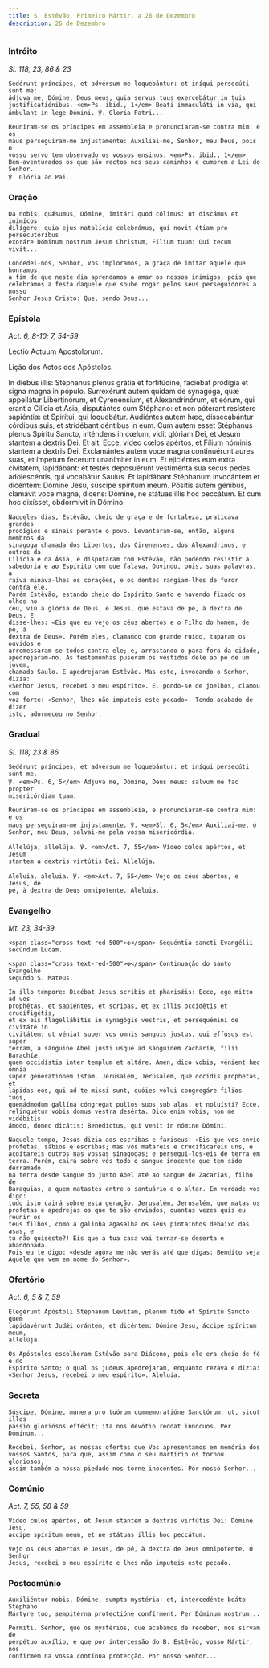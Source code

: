 ```yaml
---
title: S. Estêvão, Primeiro Mártir, a 26 de Dezembro
description: 26 de Dezembro
---
```


### Intróito

<em>Sl. 118, 23, 86 & 23</em>

<div class="side-by-side not-content">

    Sedérunt príncipes, et advérsum me loquebántur: et iníqui persecúti sunt me:
    ádjuva me, Dómine, Deus meus, quia servus tuus exercebátur in tuis
    justificatiónibus. <em>Ps. ibid., 1</em> Beati immaculáti in via, qui
    ámbulant in lege Dómini. ℣. Gloria Patri...

    Reuniram-se os príncipes em assembleia e pronunciaram-se contra mim: e os
    maus perseguiram-me injustamente: Auxiliai-me, Senhor, meu Deus, pois o
    vosso servo tem observado os vossos ensinos. <em>Ps. ibid., 1</em>
    Bem-aventurados os que são rectos nos seus caminhos e cumprem a Lei do Senhor.
    ℣. Glória ao Pai...

</div>

### Oração

<div class="side-by-side not-content">

    Da nobis, quǽsumus, Dómine, imitári quod cólimus: ut discámus et inimícos
    dilígere; quia ejus natalícia celebrámus, qui novit étiam pro persecutóribus
    exoráre Dóminum nostrum Jesum Christum, Fílium tuum: Qui tecum vivit...

    Concedei-nos, Senhor, Vos imploramos, a graça de imitar aquele que honramos,
    a fim de que neste dia aprendamos a amar os nossos inimigos, pois que
    celebramos a festa daquele que soube rogar pelos seus perseguidores a nosso
    Senhor Jesus Cristo: Que, sendo Deus...

</div>

### Epístola

<em>Act. 6, 8-10; 7, 54-59</em>

<div class="side-by-side not-content">

Lectio Actuum Apostolorum.</span>

Lição dos Actos dos Apóstolos.

  <span>
    In diebus illis: Stéphanus plenus grátia et fortitúdine, faciébat prodígia
    et signa magna in pópulo. Surrexérunt autem quidam de synagóga, quæ
    appellátur Libertinórum, et Cyrenénsium, et Alexandrinórum, et eórum, qui
    erant a Cilícia et Asia, disputántes cum Stéphano: et non póterant resístere
    sapiéntiæ et Spirítui, qui loquebátur. Audiéntes autem hæc, dissecabántur
    córdibus suis, et stridébant déntibus in eum. Cum autem esset Stéphanus
    plenus Spíritu Sancto, inténdens in cœlum, vidit glóriam Dei, et Jesum
    stantem a dextris Dei. Et ait: Ecce, vídeo cœlos apértos, et Fílium hóminis
    stantem a dextris Dei. Exclamántes autem voce magna continuérunt aures suas,
    et ímpetum fecerunt unanímiter in eum. Et ejiciéntes eum extra civitatem,
    lapidábant: et testes deposuérunt vestiménta sua secus pedes adolescéntis,
    qui vocabátur Saulus. Et lapidábant Stéphanum invocántem et dicéntem: Dómine
    Jesu, súscipe spíritum meum. Pósitis autem génibus, clamávit voce magna,
    dicens: Dómine, ne státuas illis hoc peccátum. Et cum hoc dixísset,
    obdormívit in Dómino.
 
    Naqueles dias, Estêvão, cheio de graça e de fortaleza, praticava grandes
    prodígios e sinais perante o povo. Levantaram-se, então, alguns membros da
    sinagoga chamada dos Libertos, dos Cirenenses, dos Alexandrinos, e outros da
    Cilícia e da Ásia, e disputaram com Estêvão, não podendo resistir à
    sabedoria e ao Espírito com que falava. Ouvindo, pois, suas palavras, a
    raiva minava-lhes os corações, e os dentes rangiam-lhes de furor contra ele.
    Porém Estêvão, estando cheio do Espírito Santo e havendo fixado os olhos no
    céu, viu a glória de Deus, e Jesus, que estava de pé, à dextra de Deus. E
    disse-lhes: «Eis que eu vejo os céus abertos e o Filho do homem, de pé, à
    dextra de Deus». Porém eles, clamando com grande ruído, taparam os ouvidos e
    arremessaram-se todos contra ele; e, arrastando-o para fora da cidade,
    apedrejaram-no. As testemunhas puseram os vestidos dele ao pé de um jovem,
    chamado Saulo. E apedrejaram Estêvão. Mas este, invocando o Senhor, dizia:
    «Senhor Jesus, recebei o meu espírito». E, pondo-se de joelhos, clamou com
    voz forte: «Senhor, lhes não imputeis este pecado». Tendo acabado de dizer
    isto, adormeceu no Senhor.

</div>

### Gradual

<em>Sl. 118, 23 & 86</em>

<div class="side-by-side not-content">

    Sedérunt príncipes, et advérsum me loquebántur: et iníqui persecúti sunt me.
    ℣. <em>Ps. 6, 5</em> Adjuva me, Dómine, Deus meus: salvum me fac propter
    misericórdiam tuam.

    Reuniram-se os príncipes em assembleia, e pronunciaram-se contra mim: e os
    maus perseguiram-me injustamente. ℣. <em>Sl. 6, 5</em> Auxiliai-me, ó
    Senhor, meu Deus, salvai-me pela vossa misericórdia.

    Allelúja, allelúja. ℣. <em>Act. 7, 55</em> Vídeo cœlos apértos, et Jesum
    stantem a dextris virtútis Dei. Allelúja.

    Aleluia, aleluia. ℣. <em>Act. 7, 55</em> Vejo os céus abertos, e Jesus, de
    pé, à dextra de Deus omnipotente. Aleluia.

</div>

### Evangelho

<em>Mt. 23, 34-39</em>

<div class="side-by-side not-content">

    <span class="cross text-red-500">✠</span> Sequéntia sancti Evangélii
    secúndum Lucam.

    <span class="cross text-red-500">✠</span> Continuação do santo Evangelho
    segundo S. Mateus.

    In illo témpore: Dicébat Jesus scribis et pharisǽis: Ecce, ego mitto ad vos
    prophétas, et sapiéntes, et scribas, et ex illis occidétis et crucifigétis,
    et ex eis flagellábitis in synagógis vestris, et persequémini de civitáte in
    civitátem: ut véniat super vos omnis sanguis justus, qui effúsus est super
    terram, a sánguine Abel justi usque ad sánguinem Zacharíæ, filii Barachíæ,
    quem occidístis inter templum et altáre. Amen, dico vobis, vénient hæc ómnia
    super generatiónem istam. Jerúsalem, Jerúsalem, quæ occídis prophétas, et
    lápidas eos, qui ad te missi sunt, quóies vólui congregáre fílios tuos,
    quemádmodum gallína cóngregat pullos suos sub alas, et noluísti? Ecce,
    relinquétur vobis domus vestra desérta. Dico enim vobis, non me vidébitis
    ámodo, donec dicátis: Benedíctus, qui venit in nómine Dómini.

    Naquele tempo, Jesus dizia aos escribas e fariseus: «Eis que vos envio
    profetas, sábios e escribas; mas vós matareis e crucificareis uns, e
    açoitareis outros nas vossas sinagogas; e persegui-los-eis de terra em
    terra. Porém, cairá sobre vós todo o sangue inocente que tem sido derramado
    na terra desde sangue do justo Abel até ao sangue de Zacarias, filho de
    Baraquias, a quem matastes entre o santuário e o altar. Em verdade vos digo:
    tudo isto cairá sobre esta geração. Jerusalém, Jerusalém, que matas os
    profetas e apedrejas os que te são enviados, quantas vezes quis eu reunir os
    teus filhos, como a galinha agasalha os seus pintainhos debaixo das asas, e
    tu não quiseste?! Eis que a tua casa vai tornar-se deserta e abandonada.
    Pois eu te digo: «desde agora me não verás até que digas: Bendito seja
    Aquele que vem em nome do Senhor».

</div>

### Ofertório

<em>Act. 6, 5 & 7, 59</em>

<div class="side-by-side not-content">

    Elegérunt Apóstoli Stéphanum Levítam, plenum fide et Spíritu Sancto: quem
    lapidavérunt Judǽi orántem, et dicéntem: Dómine Jesu, áccipe spíritum meum,
    allelúja.

    Os Apóstolos escolheram Estêvão para Diácono, pois ele era cheio de fé e do
    Espírito Santo; o qual os judeus apedrejaram, enquanto rezava e dizia:
    «Senhor Jesus, recebei o meu espírito». Aleluia.

</div>

### Secreta

<div class="side-by-side not-content">

    Súscipe, Dómine, múnera pro tuórum commemoratióne Sanctórum: ut, sicut illos
    pássio gloriósos effécit; ita nos devótio reddat innócuos. Per Dóminum...

    Recebei, Senhor, as nossas ofertas que Vos apresentamos em memória dos
    vossos Santos, para que, assim como o seu martírio os tornou gloriosos,
    assim também a nossa piedade nos torne inocentes. Por nosso Senhor...

</div>

### Comúnio

<em>Act. 7, 55, 58 & 59</em>

<div class="side-by-side not-content">

    Vídeo cœlos apértos, et Jesum stantem a dextris virtútis Dei: Dómine Jesu,
    accipe spíritum meum, et ne státuas illis hoc peccátum.

    Vejo os céus abertos e Jesus, de pé, à dextra de Deus omnipotente. Ó Senhor
    Jesus, recebei o meu espírito e lhes não imputeis este pecado.

</div>

### Postcomúnio

<div class="side-by-side not-content">

    Auxiliéntur nobis, Dómine, sumpta mystéria: et, intercedénte beáto Stéphano
    Mártyre tuo, sempitérna protectióne confírment. Per Dóminum nostrum...

    Permiti, Senhor, que os mystérios, que acabámos de receber, nos sirvam de
    perpétuo auxílio, e que por intercessão do B. Estêvão, vosso Mártir, nos
    confirmem na vossa contínua protecção. Por nosso Senhor...

</div>
